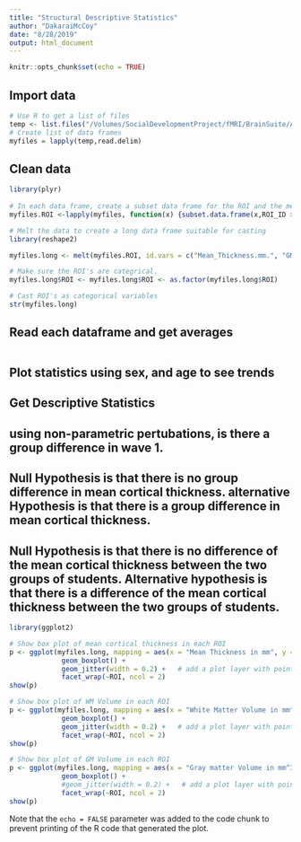 ```yaml
---
title: "Structural Descriptive Statistics"
author: "DakaraiMcCoy"
date: "8/28/2019"
output: html_document
---
```


```r
knitr::opts_chunk$set(echo = TRUE)
```

## Import data
```r
# Use R to get a list of files 
temp <- list.files("/Volumes/SocialDevelopmentProject/fMRI/BrainSuite/Automated/wave2", pattern = "*.txt", full.names = TRUE)
# Create list of data frames
myfiles = lapply(temp,read.delim)

```

## Clean data
```r
library(plyr)
       
# In each data frame, create a subset data frame for the ROI and the measurments of interest. 
myfiles.ROI <-lapply(myfiles, function(x) {subset.data.frame(x,ROI_ID >= 500 & ROI_ID < 600,c(ROI_ID,Mean_Thickness.mm.,GM_Volume.mm.3.,WM_Volume.mm.3.))})

# Melt the data to create a long data frame suitable for casting 
library(reshape2)

myfiles.long <- melt(myfiles.ROI, id.vars = c("Mean_Thickness.mm.", "GM_Volume.mm.3.", "WM_Volume.mm.3."), measure.vars = "ROI_ID", value.name = "ROI")

# Make sure the ROI's are categrical.
myfiles.long$ROI <- myfiles.long$ROI <- as.factor(myfiles.long$ROI)

# Cast ROI's as categorical variables
str(myfiles.long)

```

## Read each dataframe and get averages
```r



```
## Plot statistics using sex, and age to see trends


## Get Descriptive Statistics
## using non-parametric pertubations, is there a group difference in wave 1. 
## Null Hypothesis is that there is no group difference in mean cortical thickness. alternative Hypothesis is that there is a group difference in mean cortical thickness. 

## Null Hypothesis is that there is no difference of the mean cortical thickness between the two groups of students. Alternative hypothesis is that there is a difference of the mean cortical thickness between the two groups of students. 
```r
library(ggplot2)

# Show box plot of mean cortical thickness in each ROI
p <- ggplot(myfiles.long, mapping = aes(x = "Mean Thickness in mm", y = Mean_Thickness.mm.)) +
             geom_boxplot() +
             geom_jitter(width = 0.2) +   # add a plot layer with points
             facet_wrap(~ROI, ncol = 2)
show(p)

# Show box plot of WM Volume in each ROI
p <- ggplot(myfiles.long, mapping = aes(x = "White Matter Volume in mm^3", y = myfiles.long$WM_Volume.mm.3.)) +
             geom_boxplot() +
             geom_jitter(width = 0.2) +   # add a plot layer with points
             facet_wrap(~ROI, ncol = 2)
show(p)

# Show box plot of GM Volume in each ROI
p <- ggplot(myfiles.long, mapping = aes(x = "Gray matter Volume in mm^3", y = myfiles.long$GM_Volume.mm.3.)) +
             geom_boxplot() + 
             #geom_jitter(width = 0.2) +   # add a plot layer with points
             facet_wrap(~ROI, ncol = 2)
show(p)

```

Note that the `echo = FALSE` parameter was added to the code chunk to prevent printing of the R code that generated the plot.
